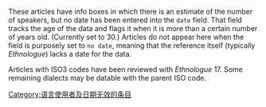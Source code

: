 {{polluted category}}
{{Cleanup category}}
{{wikipedia category|hidden=yes}}
These articles have info boxes in which there is an estimate of the number of speakers, but no date has been entered into the <code>date</code> field. That field tracks the age of the data and flags it when it is more than a certain number of years old. (Currently set to 30.)  Articles do not appear here when the field is purposely set to <code>no date</code>, meaning that the reference itself (typically ''Ethnologue'') lacks a date for the data.

Articles with ISO3 codes have been reviewed with ''Ethnologue'' 17.  Some remaining dialects may be datable with the parent ISO code.  

[[Category:语言使用者及日期无效的条目|Category:语言使用者及日期无效的条目]]